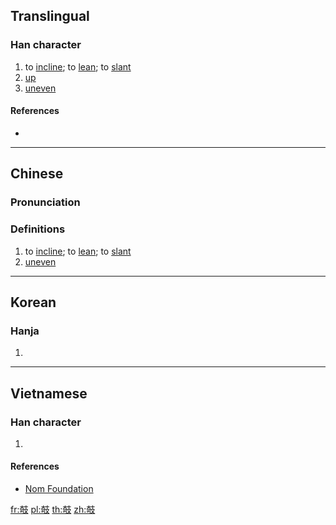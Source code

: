 ==Translingual==

===Han character===
{{Han char|rn=65|rad=支|as=08|sn=12|four=44647|canj=KRJE|ids=⿰奇支}}

# to [[incline]]; to [[lean]]; to [[slant]]
# [[up]]
# [[uneven]]

====References====
* {{Han ref|kx=0467.210|dkj=13086|dj=0815.190|hdz=21329.210|uh=6532|ud=25906|bh=D972|bd=55666}}

----

==Chinese==
{{zh-forms}}

===Pronunciation===
{{zh-pron
|m=qī
|c=kei1
|h=pfs=
|j=
|md=
|mn=khi/khia
|mn_note=khi - literary, khia - colloquial
|mn-t=
|w=
|mc=y
|oc=y
|cat=v,adj
}}

===Definitions===
{{zh-hanzi}}

# to [[incline]]; to [[lean]]; to [[slant]]
# [[uneven]]

----

==Korean==

===Hanja===
{{ko-hanja|hangeul=[[기]]|eumhun=|rv=gi|mr=ki|y=ki}}

# {{defn|lang=ko|sort=支08}}

----

==Vietnamese==

===Han character===
{{vi-readings|rs=支08|hanviet=khi}}

# {{defn|lang=vi|sort=支08}}

====References====
* [http://nomfoundation.org/common/nom_details.php?codepoint=6532 Nom Foundation]

[[fr:攲]]
[[pl:攲]]
[[th:攲]]
[[zh:攲]]